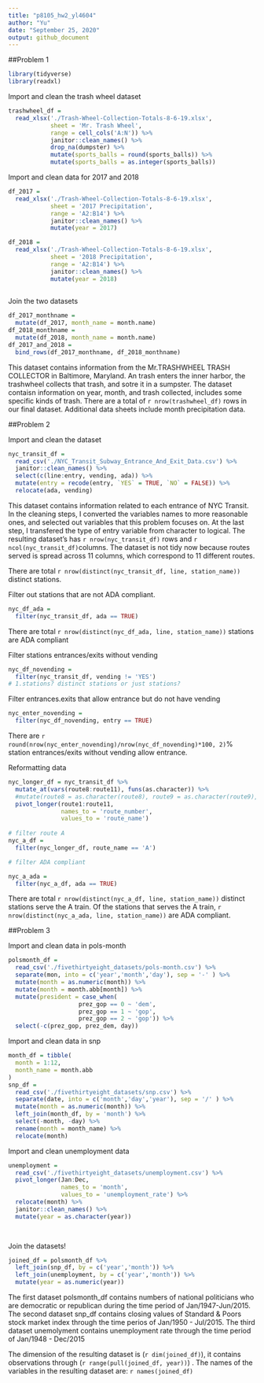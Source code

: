 ```yaml
---
title: "p8105_hw2_yl4604"
author: "Yu"
date: "September 25, 2020"
output: github_document
---
```


##Problem 1

```r
library(tidyverse)
library(readxl)
```


Import and clean the trash wheel dataset

```r
trashwheel_df = 
  read_xlsx('./Trash-Wheel-Collection-Totals-8-6-19.xlsx',
            sheet = 'Mr. Trash Wheel', 
            range = cell_cols('A:N')) %>% 
            janitor::clean_names() %>% 
            drop_na(dumpster) %>% 
            mutate(sports_balls = round(sports_balls)) %>%
            mutate(sports_balls = as.integer(sports_balls))

```

Import and clean data for 2017 and 2018
```r
df_2017 =
  read_xlsx('./Trash-Wheel-Collection-Totals-8-6-19.xlsx', 
            sheet = '2017 Precipitation', 
            range = 'A2:B14') %>% 
            janitor::clean_names() %>% 
            mutate(year = 2017)

df_2018 =
  read_xlsx('./Trash-Wheel-Collection-Totals-8-6-19.xlsx', 
            sheet = '2018 Precipitation', 
            range = 'A2:B14') %>% 
            janitor::clean_names() %>% 
            mutate(year = 2018)
  
```
 Join the two datasets
 
```r
df_2017_monthname = 
  mutate(df_2017, month_name = month.name)
df_2018_monthname = 
  mutate(df_2018, month_name = month.name)
df_2017_and_2018 = 
  bind_rows(df_2017_monthname, df_2018_monthname)
```
 
This dataset contains information from the Mr.TRASHWHEEL TRASH COLLECTOR in Baltimore, Maryland. An trash enters the inner harbor, the trashwheel collects that trash, and sotre it in a sumpster. The dataset contaisn information on year, month, and trash collected, includes some specific kinds of trash.
There are a total of `r nrow(trashwheel_df)` rows in our final dataset. 
Additional data sheets include month precipitation data.


##Problem 2

Import and clean the dataset

```r
nyc_transit_df = 
  read_csv('./NYC_Transit_Subway_Entrance_And_Exit_Data.csv') %>% 
  janitor::clean_names() %>% 
  select(c(line:entry, vending, ada)) %>% 
  mutate(entry = recode(entry, `YES` = TRUE, `NO` = FALSE)) %>% 
  relocate(ada, vending)

```

This dataset contains information related to each entrance of NYC Transit. In the cleaning steps, I converted the variables names to more reasonable ones, and selected out variables that this problem focuses on. At the last step, I transfered the type of entry variable from character to logical.
The resulting dataset's has `r nrow(nyc_transit_df)` rows and `r ncol(nyc_transit_df)`columns.
The dataset is not tidy now because routes served is spread across 11 columns, which correspond to 11 different routes.

There are total `r nrow(distinct(nyc_transit_df, line, station_name))` distinct stations.   

Filter out stations that are not ADA compliant.
```r
nyc_df_ada = 
  filter(nyc_transit_df, ada == TRUE)
```

There are total `r nrow(distinct(nyc_df_ada, line, station_name))` stations are ADA compliant

Filter stations entrances/exits without vending
```r
nyc_df_novending = 
  filter(nyc_transit_df, vending != 'YES')
# 1.stations? distinct stations or just stations?
```

Filter entrances.exits that allow entrance but do not have vending
```r
nyc_enter_novending = 
  filter(nyc_df_novending, entry == TRUE)
```

There are `r round(nrow(nyc_enter_novending)/nrow(nyc_df_novending)*100, 2)`% station entrances/exits without vending allow entrance.


Reformatting data
```r
nyc_longer_df = nyc_transit_df %>% 
  mutate_at(vars(route8:route11), funs(as.character)) %>%  
  #mutate(route8 = as.character(route8), route9 = as.character(route9), route10 = as.character(route10), route11 = as.character(route11)) %>% 
  pivot_longer(route1:route11, 
               names_to = 'route_number',
               values_to = 'route_name') 
  
# filter route A 
nyc_a_df = 
  filter(nyc_longer_df, route_name == 'A')

# filter ADA compliant

nyc_a_ada = 
  filter(nyc_a_df, ada == TRUE)

```

There are total `r nrow(distinct(nyc_a_df, line, station_name))` distinct stations serve the A train.
Of the stations that serves the A train, `r nrow(distinct(nyc_a_ada, line, station_name))` are ADA compliant.


##Problem 3

Import and clean data in pols-month

```r

polsmonth_df = 
  read_csv('./fivethirtyeight_datasets/pols-month.csv') %>% 
  separate(mon, into = c('year','month','day'), sep = '-' ) %>% 
  mutate(month = as.numeric(month)) %>%
  mutate(month = month.abb[month]) %>% 
  mutate(president = case_when(
                    prez_gop == 0 ~ 'dem', 
                    prez_gop == 1 ~ 'gop',
                    prez_gop == 2 ~ 'gop')) %>% 
  select(-c(prez_gop, prez_dem, day))
```

Import and clean data in snp

```r
month_df = tibble(
  month = 1:12,
  month_name = month.abb
)
snp_df = 
  read_csv('./fivethirtyeight_datasets/snp.csv') %>% 
  separate(date, into = c('month','day','year'), sep = '/' ) %>% 
  mutate(month = as.numeric(month)) %>% 
  left_join(month_df, by = 'month') %>% 
  select(-month, -day) %>%  
  rename(month = month_name) %>% 
  relocate(month)

```

Import and clean unemployment data

```r
unemployment = 
  read_csv('./fivethirtyeight_datasets/unemployment.csv') %>%
  pivot_longer(Jan:Dec, 
               names_to = 'month',
               values_to = 'unemployment_rate') %>% 
  relocate(month) %>% 
  janitor::clean_names() %>% 
  mutate(year = as.character(year))

  
```

Join the datasets!

```r
joined_df = polsmonth_df %>% 
  left_join(snp_df, by = c('year','month')) %>% 
  left_join(unemployment, by = c('year','month')) %>% 
  mutate(year = as.numeric(year))


```

The first dataset polsmonth_df contains numbers of national politicians who are democratic or republican during the time period of Jan/1947-Jun/2015.
The second dataset snp_df contains closing values of Standard & Poors stock market index through the time perios of Jan/1950 - Jul/2015.
The third dataset unemolyment contains unemployment rate through the time period of Jan/1948 - Dec/2015


The dimension of the resulting dataset is (`r dim(joined_df)`), it contains observations through (`r range(pull(joined_df, year))`) . The names of the variables in the resulting dataset are: `r names(joined_df)`